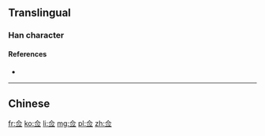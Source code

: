 {{also|僉}}

==Translingual==
{{Han simplified forms|僉|㑒|佥}}

===Han character===
{{Han char|rn=9|rad=人|as=05|sn=7|four=|canj=OMFM|ids=⿳亼⺍一}}

====References====
* {{Han ref|kx=0100.021|hdz=10128.110|uh=4F65|ud=20325}}

----

==Chinese==
{{zh-see|僉}}

[[fr:佥]]
[[ko:佥]]
[[li:佥]]
[[mg:佥]]
[[pl:佥]]
[[zh:佥]]